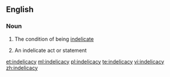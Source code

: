 ==English==

===Noun===
{{en-noun|~|indelicacies}}

# {{context|uncountable|lang=en}} The condition of being [[indelicate]]
# {{context|countable|lang=en}} An indelicate act or statement

[[et:indelicacy]]
[[ml:indelicacy]]
[[pl:indelicacy]]
[[te:indelicacy]]
[[vi:indelicacy]]
[[zh:indelicacy]]